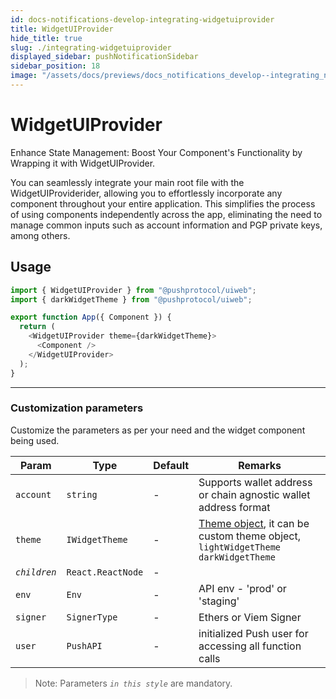 ```yaml
---
id: docs-notifications-develop-integrating-widgetuiprovider
title: WidgetUIProvider
hide_title: true
slug: ./integrating-widgetuiprovider
displayed_sidebar: pushNotificationSidebar
sidebar_position: 18
image: "/assets/docs/previews/docs_notifications_develop--integrating_notifications.png"
---
```


# WidgetUIProvider

Enhance State Management: Boost Your Component's Functionality by Wrapping it with WidgetUIProvider.

You can seamlessly integrate your main root file with the WidgetUIProviderider, allowing you to effortlessly incorporate any component throughout your entire application. This simplifies the process of using components independently across the app, eliminating the need to manage common inputs such as account information and PGP private keys, among others.

<head>
  <title>WidgetUIProvider | Push Notifications | Push Documentation</title>
</head>


## Usage

<Tabs className="codetabs" groupId="code-examples">
  <TabItem value="js" attributes={{className: "codetab js"}} default>

```typescript
import { WidgetUIProvider } from "@pushprotocol/uiweb";
import { darkWidgetTheme } from "@pushprotocol/uiweb";

export function App({ Component }) {
  return (
    <WidgetUIProvider theme={darkWidgetTheme}>
      <Component />
    </WidgetUIProvider>
  );
}
```

  </TabItem>
</Tabs>

---

### Customization parameters

Customize the parameters as per your need and the widget component being used.

| Param           | Type              | Default | Remarks                                                                                                                         |
| --------------- | ----------------- | ------- | ------------------------------------------------------------------------------------------------------------------------------- |
| `account`       | `string`          | -       | Supports wallet address or chain agnostic wallet address format                                                                 |
| `theme`         | `IWidgetTheme`      | -       | [Theme object](/docs/notifications/build/widget-themization/), it can be custom theme object, `lightWidgetTheme` `darkWidgetTheme` |
| _`children`_    | `React.ReactNode` | -       |                                                                                                                                 |
| `env`           | `Env`             | -       | API env - 'prod' or 'staging'                                                                                                   |
| `signer`        | `SignerType`      | -       | Ethers or Viem Signer                                                                                                         |
| `user`        | `PushAPI`      | -       | initialized Push user for accessing all function calls                                                                                                       |


> Note: Parameters _`in this style`_ are mandatory.
